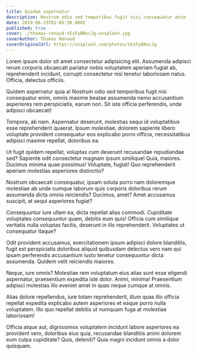 ```yaml
---
title: Quidem aspernatur
description: Nostrum odio sed temporibus fugit nisi consequatur enim
date: 2019-06-25T01:05:50.000Z
published: true
cover: ./thomas-renaud-tEzFyBNxcJg-unsplash.jpg
coverAuthor: Thomas Renaud
coverOriginalUrl: https://unsplash.com/photos/tEzFyBNxcJg
---
```


Lorem ipsum dolor sit amet consectetur adipisicing elit. Assumenda adipisci rerum corporis obcaecati pariatur nobis voluptatem aperiam fugiat ab, reprehenderit incidunt, corrupti consectetur nisi tenetur laboriosam natus. Officia, delectus officiis.

Quidem aspernatur quia a! Nostrum odio sed temporibus fugit nisi consequatur enim, omnis maxime beatae assumenda nemo accusantium asperiores rem perspiciatis, earum non. Sit iste officia perferendis, unde adipisci obcaecati!

Tempora, ab nam. Aspernatur deserunt, molestias sequi id voluptatibus esse reprehenderit quaerat. Ipsum molestiae, dolorem sapiente libero voluptate provident consequatur eos explicabo porro officia, necessitatibus adipisci maxime repellat, doloribus ea.

Ut fugit quidem repellat, voluptas cum deserunt recusandae repudiandae sed? Sapiente odit consectetur magnam ipsum similique! Quia, maiores. Ducimus minima quae possimus! Voluptate, fugiat! Quo reprehenderit aperiam molestias asperiores distinctio?

Nostrum obcaecati consequatur, ipsam soluta porro nam doloremque molestiae ab unde cumque laborum quis corporis doloribus rerum assumenda dicta omnis reiciendis? Ducimus, amet? Amet accusamus suscipit, at sequi asperiores fugiat?

Consequuntur iure ullam ea, dicta repellat alias commodi. Cupiditate voluptates consequuntur quam, debitis eum quis! Officia cum similique veritatis nulla voluptas facilis, deserunt in illo reprehenderit. Voluptates ut consequatur itaque?

Odit provident accusamus, exercitationem ipsum adipisci dolore blanditiis, fugit est perspiciatis doloribus aliquid quibusdam delectus vero nam qui ipsam perferendis accusantium iusto tenetur consequuntur dicta assumenda. Quidem velit reiciendis maiores.

Neque, iure omnis? Molestiae rem voluptatum eius alias sunt esse eligendi aspernatur, praesentium expedita iste dolor. Animi, minima! Praesentium adipisci molestias illo eveniet amet in quas neque cumque at omnis.

Alias dolore repellendus, iure totam reprehenderit, illum quas illo officia repellat expedita explicabo autem asperiores et eaque porro nulla voluptatem. Illo quo repellat debitis ut numquam fuga at molestiae laboriosam!

Officia atque aut, dignissimos voluptatem incidunt labore asperiores ea provident vero, doloribus eius quia, recusandae blanditiis animi dolorem eum culpa cupiditate? Quis, deleniti? Quia magni incidunt omnis a dolor quisquam.
